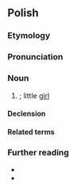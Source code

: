 {{also|dziewczynką}}
==Polish==

===Etymology===
{{af|pl|dziewczyna|-ka}}

===Pronunciation===
{{pl-p|a=Pl-dziewczynka.ogg}}

===Noun===
{{pl-noun|f|dim=dziewczyneczka}}

# {{diminutive of|pl|dziewczyna}}; little [[girl]]

====Declension====
{{pl-decl-noun-f}}

====Related terms====
{{col3|pl|title=nouns|dziewczyna|dziewczę}}
{{col3|pl|title=adjective|dziewczęcy}}

===Further reading===
* {{R:pl:WSJP}}
* {{R:pl:PWN}}

{{C|pl|Female children}}